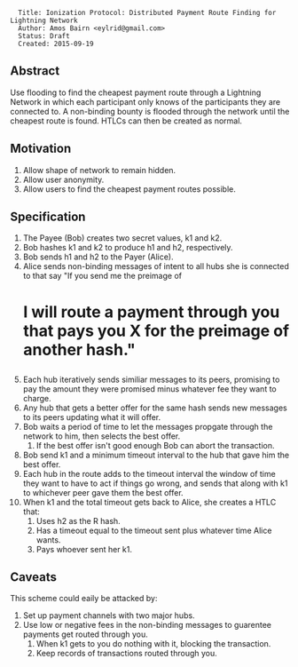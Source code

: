 <pre>
  Title: Ionization Protocol: Distributed Payment Route Finding for Lightning Network
  Author: Amos Bairn <eylrid@gmail.com>
  Status: Draft
  Created: 2015-09-19
</pre>

==Abstract==

Use flooding to find the cheapest payment route through a Lightning Network in which each participant only knows of the participants they are connected to. A non-binding bounty is flooded through the network until the cheapest route is found. HTLCs can then be created as normal.

==Motivation==

# Allow shape of network to remain hidden.
# Allow user anonymity.
# Allow users to find the cheapest payment routes possible.

==Specification==

# The Payee (Bob) creates two secret values, k1 and k2.
# Bob hashes k1 and k2 to produce h1 and h2, respectively.
# Bob sends h1 and h2 to the Payer (Alice).
# Alice sends non-binding messages of intent to all hubs she is connected to that say "If you send me the preimage of <h1> I will route a payment through you that pays you X for the preimage of another hash."
# Each hub iteratively sends similiar messages to its peers, promising to pay the amount they were promised minus whatever fee they want to charge.
# Any hub that gets a better offer for the same hash sends new messages to its peers updating what it will offer.
# Bob waits a period of time to let the messages propgate through the network to him, then selects the best offer.
## If the best offer isn't good enough Bob can abort the transaction.
# Bob send k1 and a minimum timeout interval to the hub that gave him the best offer.
# Each hub in the route adds to the timeout interval the window of time they want to have to act if things go wrong, and sends that along with k1 to whichever peer gave them the best offer.
# When k1 and the total timeout gets back to Alice, she creates a HTLC that:
## Uses h2 as the R hash.
## Has a timeout equal to the timeout sent plus whatever time Alice wants.
## Pays whoever sent her k1.

==Caveats==

This scheme could eaily be attacked by:

# Set up payment channels with two major hubs.
# Use low or negative fees in the non-binding messages to guarentee payments get routed through you.
## When k1 gets to you do nothing with it, blocking the transaction.
## Keep records of transactions routed through you.
